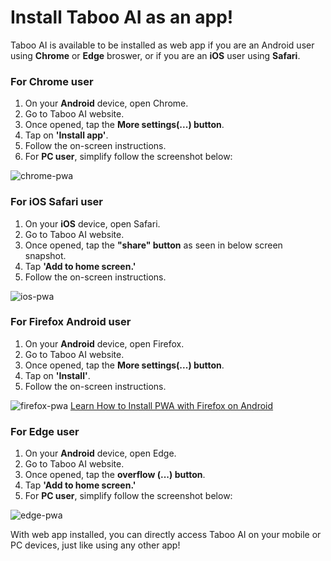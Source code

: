 # Install Taboo AI as an app!

Taboo AI is available to be installed as web app if you are an Android user using **Chrome** or **Edge** broswer, or if you are an **iOS** user using **Safari**.

### For Chrome user

1. On your **Android** device, open Chrome.
2. Go to Taboo AI website.
3. Once opened, tap the **More settings(...) button**.
4. Tap on **'Install app'**.
5. Follow the on-screen instructions.
6. For **PC user**, simplify follow the screenshot below:

![chrome-pwa](https://i.ibb.co/tbYBZsY/pwa-chrome.png)

### For iOS Safari user

1. On your **iOS** device, open Safari.
2. Go to Taboo AI website.
3. Once opened, tap the **"share" button** as seen in below screen snapshot.
4. Tap **'Add to home screen.'**
5. Follow the on-screen instructions.

![ios-pwa](https://media.giphy.com/media/v1.Y2lkPTc5MGI3NjExYWFodXYzZXplZXdmMTdneWtlMDh4b3BieHdueXBzeXNwbXNxcHQwdSZlcD12MV9pbnRlcm5hbF9naWZfYnlfaWQmY3Q9Zw/qzcg79aLtWtytlVodh/giphy.gif)

### For Firefox Android user

1. On your **Android** device, open Firefox.
2. Go to Taboo AI website.
3. Once opened, tap the **More settings(...) button**.
4. Tap on **'Install'**.
5. Follow the on-screen instructions.

![firefox-pwa](https://i.ibb.co/hfJYzTN/pwa-firefox.png)
[Learn How to Install PWA with Firefox on Android](https://mzl.la/3p7ltJx)

### For Edge user

1. On your **Android** device, open Edge.
2. Go to Taboo AI website.
3. Once opened, tap the **overflow (...) button**.
4. Tap **'Add to home screen.'**
5. For **PC user**, simplify follow the screenshot below:

![edge-pwa](https://i.ibb.co/m4p0WJT/pwa-edge.png)

With web app installed, you can directly access Taboo AI on your mobile or PC devices, just like using any other app!

